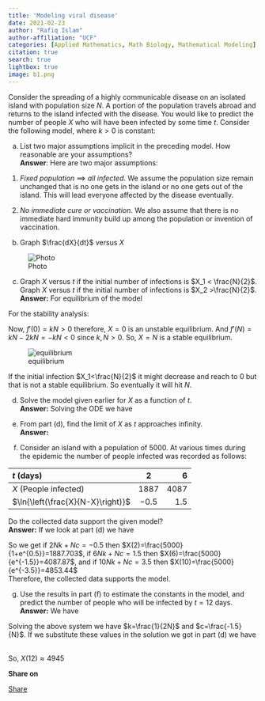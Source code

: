 ```yaml
---
title: 'Modeling viral disease'
date: 2021-02-23
author: "Rafiq Islam"
author-affiliation: "UCF"
categories: [Applied Mathematics, Math Biology, Mathematical Modeling]
citation: true
search: true
lightbox: true
image: b1.png
---
```


Consider the spreading of a highly communicable disease on an isolated island
with population size $N$. A portion of the population travels abroad and returns
to the island infected with the disease. You would like to predict the number
of people $X$ who will have been infected by some time $t$. Consider the following
model, where $k > 0$ is constant:  


\begin{equation*}
  \frac{dX}{dt}=k\textcolor{red}{X}(N-X)
\end{equation*}
  

a. List two major assumptions implicit in the preceding model. How reasonable
are your assumptions?  
**Answer**: Here are two major assumptions:  
1. *Fixed population* $\implies$ *all infected*. We assume the population size remain unchanged that is no one gets in the island or no one gets out of the island. This will lead everyone affected by the disease eventually. 

2. *No immediate cure or vaccination*. We also assume that there is no immediate hard immunity build up among the population or invention of vaccination.  

b. Graph $\frac{dX}{dt}$ versus $X$  

![Photo](b1.png)  

c. Graph $X$ versus $t$ if the initial number of infections is $X_1 < \frac{N}{2}$. Graph $X$ versus $t$ if the initial number of infections is $X_2 >\frac{N}{2}$.  
**Answer:** For equilibrium of the model  

\begin{align*}
  f(X)&=kX(N-X)=0\\
  \implies kX&=0 & N-X=0\\
  \implies X=&0  & X=N
\end{align*}
For the stability analysis:  

\begin{align*}
f(X)&=(kN)X-kX^2 & \implies f'(X)=kN-2kX
\end{align*}  


Now, $f'(0)=kN>0$ therefore, $X=0$ is an unstable equilibrium. And $f'(N)=kN-2kN=-kN<0$ since $k, N>0$. So, $X=N$ is a stable equilibrium.  

![equilibrium](b2.png)  

If the initial infection $X_1<\frac{N}{2}$ it might decrease and reach to 0 but that is not a stable equilibrium. So eventually it will hit $N$.  


d. Solve the model given earlier for $X$ as a function of $t$.  
**Answer:** Solving the ODE we have  


\begin{align*}
  \frac{dX}{dt}&=kX(N-X)\\
  \text{Since}\hspace{2mm} X&>0\\
  \frac{dX}{X(N-X)}&=kdt\\
  \implies \int \frac{dX}{X(N-X)}&=\int kdt\\
  \implies \frac{1}{N}\int \left(\frac{1}{X}+\frac{1}{N-X}\right)dX&= \int kdt\\
  \implies \frac{1}{N} \ln\left(\frac{X}{N-X}\right)&=kt+c\\
  \implies \ln\left(\frac{X}{N-X}\right)&=Nkt+Nc\\
  \implies \frac{X}{N-X}&=e^{Nkt+Nc}\\
  \implies X&=Ne^{Nkt+Nc}-Xe^{Nkt+Nc}\\
  \implies X\left(1+e^{Nkt+Nc}\right)&=Ne^{Nkt+Nc}\\
  \implies X(t)&=\frac{Ne^{Nkt+Nc}}{1+e^{Nkt+Nc}}\\
  \implies X(t)&=\frac{N}{1+e^{-(Nkt+Nc)}}
\end{align*}


e. From part (d), find the limit of $X$ as $t$ approaches infinity.  
**Answer:** 

\begin{align*}
\lim_{t\longrightarrow \infty} X(t)&=\lim_{t\longrightarrow \infty} \frac{N}{1+e^{-(Nkt+Nc)}}=N
\end{align*}


f. Consider an island with a population of $5000$. At various times during the
epidemic the number of people infected was recorded as follows:  

| $t$ (days) | 2 | 6 | 10 |
|:--------|:-------:|--------:|
| $X$ (People infected)  | $1887$   | $4087$ | $4853$ |
|$\ln{\left(\frac{X}{N-X}\right)}$ | $-0.5$ | $1.5$ | $3.5$|

 
Do the collected data support the given model?  
**Answer:** If we look at part (d) we have  


\begin{align*}
\ln\left(\frac{X}{N-X}\right)&=Nkt+Nc & \text(And),\\
X(t)&=\frac{N}{1+e^{-(Nkt+Nc)}}
\end{align*}

So we get if $2Nk+Nc=-0.5$ then $X(2)=\frac{5000}{1+e^{0.5}}=1887.703$, if $6Nk+Nc=1.5$ then $X(6)=\frac{5000}{e^{-1.5}}=4087.87$, and if $10Nk+Nc=3.5$ then $X(10)=\frac{5000}{e^{-3.5}}=4853.44$  
Therefore, the collected data supports the model.  


g. Use the results in part (f) to estimate the constants in the model, and predict
the number of people who will be infected by $t = 12$ days.  
**Answer:** We have  

\begin{align*}
2Nk+Nc&=-0.5\\
6Nk+Nc&=1.5
\end{align*}   

Solving the above system we have $k=\frac{1}{2N}$ and $c=\frac{-1.5}{N}$. If we substitute these values in the solution we got in part (d) we have  


\begin{align*}
  X(t)&=\frac{N}{1+e^{-\left(\frac{t}{2}-1.5\right)}}
\end{align*}    
So, $X(12)\approx 4945$  

<div id="fb-root"></div>
<script async defer crossorigin="anonymous" src="https://connect.facebook.net/en_US/sdk.js#xfbml=1&version=v20.0" nonce="LLmYyE8W"></script>

<div id="fb-root"></div>
<script async defer crossorigin="anonymous" src="https://connect.facebook.net/en_US/sdk.js#xfbml=1&version=v20.0" nonce="xi3MqdlY"></script>  

**Share on**  

<div class="share-buttons">
  <div class="fb-share-button" data-href="https://mrislambd.github.io/posts/mathbiology/" data-layout="" data-size=""><a target="_blank" href="https://www.facebook.com/sharer/sharer.php?u=https%3A%2F%2Fmrislambd.github.io%2Fposts%2Fmathbiology%2F&amp;src=sdkpreparse" class="fb-xfbml-parse-ignore">Share</a></div> 

  <script src="https://platform.linkedin.com/in.js" type="text/javascript">lang: en_US</script>
  <script type="IN/Share" data-url="https://mrislambd.github.io/posts/mathbiology/"></script>  
</div>


<div class="fb-comments" data-href="https://mrislambd.github.io/posts/mathbiology/" data-width="650" data-numposts="5"></div>  









